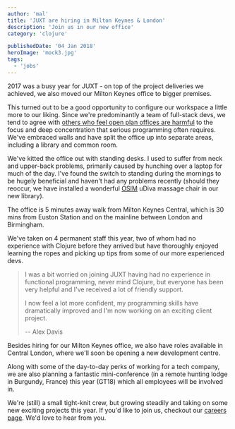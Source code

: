 ```yaml
---
author: 'mal'
title: 'JUXT are hiring in Milton Keynes & London'
description: 'Join us in our new office'
category: 'clojure'

publishedDate: '04 Jan 2018'
heroImage: 'mock3.jpg'
tags:
  - 'jobs'
---
```


2017 was a busy year for JUXT - on top of the project deliveries we
achieved, we also moved our Milton Keynes office to bigger premises.

This turned out to be a good opportunity to configure our workspace a
little more to our liking. Since we're predominantly a team of
full-stack devs, we tend to agree with [others who feel open plan
offices are harmful](https://goo.gl/aVC4zm) to the focus and deep
concentration that serious programming often requires. We've embraced
walls and have split the office up into separate areas, including a
library and common room.

We've kitted the office out with standing desks. I used to suffer from
neck and upper-back problems, primarily caused by hunching over a laptop
for much of the day. I've found the switch to standing during the
mornings to be hugely beneficial and haven't had any problems recently
(should they reoccur, we have installed a wonderful
[OSIM](https://www.osim.co.uk/) uDiva massage chair in our new library).

The office is 5 minutes away walk from Milton Keynes Central, which is
30 mins from Euston Station and on the mainline between London and
Birmingham.

We've taken on 4 permanent staff this year, two of whom had no
experience with Clojure before they arrived but have thoroughly enjoyed
learning the ropes and picking up tips from some of our more experienced
devs.

> I was a bit worried on joining JUXT having had no experience in
> functional programming, never mind Clojure, but everyone has been very
> helpful and I've received a lot of friendly support.
>
> I now feel a lot more confident, my programming skills have
> dramatically improved and I'm now working on an exciting client
> project.
>
> -- Alex Davis

Besides hiring for our Milton Keynes office, we also have roles
available in Central London, where we'll soon be opening a new
development centre.

Along with some of the day-to-day perks of working for a tech company,
we are also planning a fantastic mini-conference (in a remote hunting
lodge in Burgundy, France) this year (GT18) which all employees will be
involved in.

We're (still) a small tight-knit crew, but growing steadily and taking
on some new exciting projects this year. If you'd like to join us,
checkout our [careers page](/careers.html).
We'd love to hear from you.
